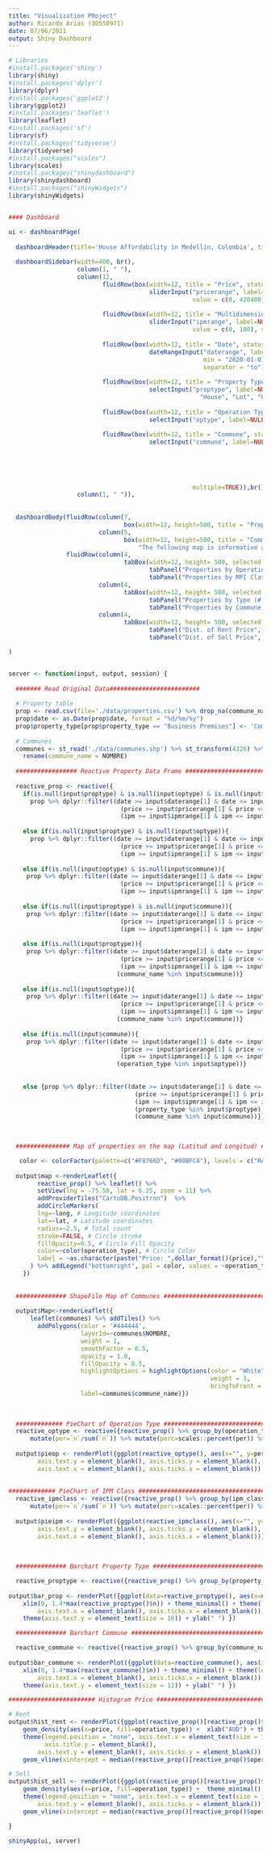 ---
title: "Visualization PRoject"
author: Ricardo Arias (30550971)
date: 07/06/2021
output: Shiny Dashboard
---

```{r}

# Libraries
#install.packages('shiny')
library(shiny)
#install.packages('dplyr')
library(dplyr)
#install.packages('ggplot2')
library(ggplot2)
#install.packages('leaflet')
library(leaflet)
#install.packages('sf')
library(sf)
#install.packages('tidyverse')
library(tidyverse)
#install.packages("scales")
library(scales)
#install.packages("shinydashboard")
library(shinydashboard)
#install.packages("shinyWidgets")
library(shinyWidgets)


#### Dashboard

ui <- dashboardPage(
  
  dashboardHeader(title='House Affordability in Medellin, Colombia', titleWidth =400),
  
  dashboardSidebar(width=400, br(),
                   column(1, " "),  
                   column(12, 
                          fluidRow(box(width=12, title = "Price", status = "primary", 
                                       sliderInput("pricerange", label=NULL, "format", "Custom Format:", min = 0, max = 420400, 
                                                   value = c(0, 420400), step = 50, pre = "$", sep = ",", animate = TRUE)),br()),
                          
                          fluidRow(box(width=12, title = "Multidimensional Poverty Index", status = "primary", 
                                       sliderInput("ipmrange", label=NULL, min = 0, max = 100, 
                                                   value = c(0, 100), step = 1, animate = TRUE)),br()),
                          
                          fluidRow(box(width=12, title = "Date", status = "primary", 
                                       dateRangeInput("daterange", label=NULL, start  = "2020-01-01", end= "2020-12-31", 
                                                      min = "2020-01-01", max = "2020-12-31", format = "dd/mm/yy", 
                                                      separator = "to")),br()),
                          
                          fluidRow(box(width=12, title = "Property Type", status = "primary", 
                                       selectInput("proptype", label=NULL, c("Apartment", "Commercial","Car Park" ,"Estate", 
                                                     "House", "Lot", "Office", "Other" ), multiple=TRUE)),br()),
                          
                          fluidRow(box(width=12, title = "Operation Type", status = "primary", 
                                       selectInput("optype", label=NULL, c("Rent", "Sell"), multiple=TRUE)),br()),
                          
                          fluidRow(box(width=12, title = "Commune", status = "primary", 
                                       selectInput("commune", label=NULL, c("ARANJUEZ", "BELEN", "BUENOS AIRES", 
                                                                            "CASTILLA", "DOCE DE OCTUBRE", "EL POBLADO", "GUAYABAL",
                                                                            "LA AMERICA", "LA CANDELARIA", "LAURELES", "MANRIQUE", 
                                                                            "PALMITAS", "POPULAR", "ALTAVISTA", "ROBLEDO", 
                                                                            "SAN ANTONIO DE PRADO", "SAN CRISTOBAL", "SANTA CRUZ", 
                                                                            "SANTA ELENA", "SAN JAVIER", "VILLA HERMOSA"), 
                                                   multiple=TRUE)),br())), 
                   column(1, " ")),
  
  
  dashboardBody(fluidRow(column(7,
                                box(width=12, height=500, title = "Property Location Map", status = "primary", leafletOutput("map"))),
                         column(5, 
                                box(width=12, height=500, title = "Communes", status = "primary", leafletOutput("Map"), 
                                    "The following map is informative about the position of each commune in the city, the filter is in the left sidebar"))),
                fluidRow(column(4, 
                                tabBox(width=12, height= 500, selected = "Properties by Operation (%)", 
                                       tabPanel("Properties by Operation (%)", plotOutput('pieop')),
                                       tabPanel("Properties by MPI Class (%)", plotOutput('pieipm')))),
                         column(4, 
                                tabBox(width=12, height= 500, selected = "Properties by Type (#)", 
                                       tabPanel("Properties by Type (#)", plotOutput('bar_prop')),
                                       tabPanel("Properties by Commune (#)", plotOutput('bar_commune')))),
                         column(4, 
                                tabBox(width=12, height= 500, selected = "Dist. of Rent Price", 
                                       tabPanel("Dist. of Rent Price", plotOutput('hist_rent')),
                                       tabPanel("Dist. of Sell Price", plotOutput('hist_sell'))))))

)


server <- function(input, output, session) {
  
  ####### Read Original Data#########################
  
  # Property table
  prop <- read.csv(file='./data/properties.csv') %>% drop_na(commune_name)
  prop$date <- as.Date(prop$date, format = "%d/%m/%y")
  prop$property_type[prop$property_type == "Business Premises"] <- 'Commercial'
  
  # Communes
  communes <- st_read('./data/communes.shp') %>% st_transform(4326) %>%
    rename(commune_name = NOMBRE)
  
  ################# Reactive Property Data Frame ################################
  
  reactive_prop <- reactive({
    if(is.null(input$proptype) & is.null(input$optype) & is.null(input$commune)){
      prop %>% dplyr::filter((date >= input$daterange[1] & date <= input$daterange[2]) & 
                               (price >= input$pricerange[1] & price <= input$pricerange[2]) & 
                               (ipm >= input$ipmrange[1] & ipm <= input$ipmrange[2]))} 
    
    else if(is.null(input$proptype) & is.null(input$optype)){
      prop %>% dplyr::filter((date >= input$daterange[1] & date <= input$daterange[2]) & 
                               (price >= input$pricerange[1] & price <= input$pricerange[2]) & 
                               (ipm >= input$ipmrange[1] & ipm <= input$ipmrange[2]) & (commune_name %in% input$commune))} 
    
    else if(is.null(input$optype) & is.null(input$commune)){
     prop %>% dplyr::filter((date >= input$daterange[1] & date <= input$daterange[2]) & 
                               (price >= input$pricerange[1] & price <= input$pricerange[2]) & 
                               (ipm >= input$ipmrange[1] & ipm <= input$ipmrange[2]) & (property_type %in% input$proptype))} 
    
    else if(is.null(input$proptype) & is.null(input$commune)){
     prop %>% dplyr::filter((date >= input$daterange[1] & date <= input$daterange[2]) & 
                               (price >= input$pricerange[1] & price <= input$pricerange[2]) & 
                               (ipm >= input$ipmrange[1] & ipm <= input$ipmrange[2]) & (operation_type %in% input$optype))} 
    
    else if(is.null(input$proptype)){
     prop %>% dplyr::filter((date >= input$daterange[1] & date <= input$daterange[2]) & 
                               (price >= input$pricerange[1] & price <= input$pricerange[2]) & 
                               (ipm >= input$ipmrange[1] & ipm <= input$ipmrange[2]) & (operation_type %in% input$optype) & 
                              (commune_name %in% input$commune))}
    
    else if(is.null(input$optype)){
     prop %>% dplyr::filter((date >= input$daterange[1] & date <= input$daterange[2]) & 
                               (price >= input$pricerange[1] & price <= input$pricerange[2]) & 
                               (ipm >= input$ipmrange[1] & ipm <= input$ipmrange[2]) & (property_type %in% input$proptype) & 
                              (commune_name %in% input$commune))}
    
    else if(is.null(input$commune)){
     prop %>% dplyr::filter((date >= input$daterange[1] & date <= input$daterange[2]) & 
                               (price >= input$pricerange[1] & price <= input$pricerange[2]) & 
                               (ipm >= input$ipmrange[1] & ipm <= input$ipmrange[2]) & (property_type %in% input$proptype) & 
                              (operation_type %in% input$optype))}
    
    
    else {prop %>% dplyr::filter((date >= input$daterange[1] & date <= input$daterange[2]) & 
                                   (price >= input$pricerange[1] & price <= input$pricerange[2]) & 
                                   (ipm >= input$ipmrange[1] & ipm <= input$ipmrange[2]) & 
                                   (property_type %in% input$proptype) & (operation_type %in% input$optype) & 
                                   (commune_name %in% input$commune))}})

  
  
  ############### Map of properties on the map (Latitud and Longitud) ##############################

   color <- colorFactor(palette=c("#F8766D", "#00BFC4"), levels = c("Rent", "Sell"))
  
  output$map <-renderLeaflet({
        reactive_prop() %>% leaflet() %>%
        setView(lng = -75.58, lat = 6.25, zoom = 11) %>%
        addProviderTiles("CartoDB.Positron")  %>% 
        addCircleMarkers(
        lng=~long, # Longitude coordinates
        lat=~lat, # Latitude coordinates
        radius=~2.5, # Total count
        stroke=FALSE, # Circle stroke
        fillOpacity=0.5, # Circle Fill Opacity
        color=~color(operation_type), # Circle Color 
        label = ~as.character(paste("Price: ",dollar_format()(price),"\nType:", property_type))
      ) %>% addLegend("bottomright", pal = color, values = ~operation_type, opacity = 1)
    })
  
  
  ############## ShapeFile Map of Communes ################################################
  
  output$Map<-renderLeaflet({
      leaflet(communes) %>% addTiles() %>%
        addPolygons(color = '#444444', 
                    layerId=~communes$NOMBRE,
                    weight = 1, 
                    smoothFactor = 0.5,
                    opacity = 1.0, 
                    fillOpacity = 0.5,
                    highlightOptions = highlightOptions(color = "White",
                                                        weight = 3,
                                                        bringToFront = TRUE), 
                    label=communes$commune_name)})
  
  
  
  ############# PieChart of Operation Type ############################################
  reactive_optype <- reactive({reactive_prop() %>% group_by(operation_type) %>% count() %>% ungroup() %>% arrange(n)%>% 
      mutate(per=`n`/sum(`n`)) %>% mutate(perc=scales::percent(per)) %>% mutate(ypos = cumsum(per)- 0.5*per )})
  
  output$pieop <- renderPlot({ggplot(reactive_optype(), aes(x="", y=per, fill=operation_type, label= perc)) + geom_bar(stat="identity", width=1) +  coord_polar("y", start=0)+ theme_minimal() + theme(legend.position = "none", axis.title.y = element_blank(),
        axis.text.y = element_blank(), axis.ticks.y = element_blank(), axis.title.x = element_blank(),
        axis.text.x = element_blank(), axis.ticks.x = element_blank()) + geom_text(aes(y = ypos, label = perc), color = "white", size=6) }) 
  
  
############# PieChart of IPM Class ############################################
  reactive_ipmclass <- reactive({reactive_prop() %>% group_by(ipm_class) %>% count() %>% ungroup() %>% arrange(n)%>% 
      mutate(per=`n`/sum(`n`)) %>% mutate(perc=scales::percent(per)) %>% mutate(ypos = cumsum(per)- 0.5*per )})
  
  output$pieipm <- renderPlot({ggplot(reactive_ipmclass(), aes(x="", y=per, fill=ipm_class, label= perc)) + geom_bar(stat="identity", width=1) +  coord_polar("y", start=0)+ scale_fill_brewer(palette="Blues")+theme_minimal() + theme(legend.position = "top", axis.title.y = element_blank(),
        axis.text.y = element_blank(), axis.ticks.y = element_blank(), axis.title.x = element_blank(),
        axis.text.x = element_blank(), axis.ticks.x = element_blank())}) 
  
  
  
  ############## Barchart Property Type ######################################################

  reactive_proptype <- reactive({reactive_prop() %>% group_by(property_type) %>% count() %>% ungroup() %>% arrange(desc(n))})
  
output$bar_prop <- renderPlot({ggplot(data=reactive_proptype(), aes(x=n, y=reorder(property_type, n), fill=property_type)) + geom_bar(stat="identity")+ scale_fill_brewer(palette="Dark2") +geom_text(aes(label=scales::comma(round(n), accuracy=1)), hjust=-0.1, size=6) + 
    xlim(0, 1.4*max(reactive_proptype()$n)) + theme_minimal() + theme(legend.position = "none", axis.title.x = element_blank(),
        axis.text.x = element_blank(), axis.ticks.x = element_blank()) + 
    theme(axis.text.y = element_text(size = 16)) + ylab(" ") })

  ############## Barchart Commune ######################################################

  reactive_commune <- reactive({reactive_prop() %>% group_by(commune_name) %>% count() %>% ungroup() %>% arrange(desc(n))})
  
output$bar_commune <- renderPlot({ggplot(data=reactive_commune(), aes(x=n, y=reorder(commune_name, n), fill=commune_name)) + geom_bar(stat="identity") +geom_text(aes(label=scales::comma(round(n), accuracy=1)), hjust=-0.1, size=6) + 
    xlim(0, 1.4*max(reactive_commune()$n)) + theme_minimal() + theme(legend.position = "none", axis.title.x = element_blank(),
        axis.text.x = element_blank(), axis.ticks.x = element_blank()) + 
    theme(axis.text.y = element_text(size = 12)) + ylab(" ") })

######################## Histogram Price #######################################

# Rent
output$hist_rent <- renderPlot({ggplot(reactive_prop()[reactive_prop()$operation_type == 'Rent',]) + 
    geom_density(aes(x=price, fill=operation_type)) +  xlab("AUD") + theme_minimal() + 
    theme(legend.position = "none", axis.text.x = element_text(size = 14), 
          axis.title.y = element_blank(),
        axis.text.y = element_blank(), axis.ticks.y = element_blank()) + 
    geom_vline(xintercept = median(reactive_prop()[reactive_prop()$operation_type == 'Rent',]$price), linetype=1) + scale_x_continuous(labels=scales::dollar_format()) + scale_fill_manual( values = c("#F8766D"))})

# Sell
output$hist_sell <- renderPlot({ggplot(reactive_prop()[reactive_prop()$operation_type == 'Sell',]) + 
    geom_density(aes(x=price, fill=operation_type)) +  theme_minimal() +  xlab("AUD") + 
    theme(legend.position = "none", axis.text.x = element_text(size = 14), axis.title.y = element_blank(),
        axis.text.y = element_blank(), axis.ticks.y = element_blank()) + 
    geom_vline(xintercept = median(reactive_prop()[reactive_prop()$operation_type == 'Sell',]$price), linetype=1) + scale_x_continuous(labels=scales::dollar_format()) + scale_fill_manual( values = c("#00BFC4"))})

}

shinyApp(ui, server)
```